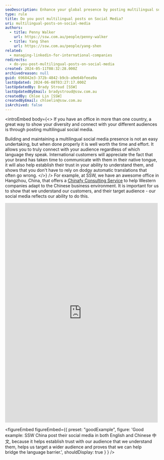```yaml
---
seoDescription: Enhance your global presence by posting multilingual social media content that connects with diverse audiences, fosters trust and establishes your brand as a language barrier-bridge.
type: rule
title: Do you post multilingual posts on Social Media?
uri: multilingual-posts-on-social-media
authors:
  - title: Penny Walker
    url: https://ssw.com.au/people/penny-walker
  - title: Yang Shen
    url: https://ssw.com.au/people/yang-shen
related:
  - managing-linkedin-for-international-companies
redirects:
  - do-you-post-multilingual-posts-on-social-media
created: 2024-05-11T08:32:28.000Z
archivedreason: null
guid: 696842e3-372b-4842-b9cb-a9e64bfeea9a
lastUpdated: 2024-06-08T03:27:17.000Z
lastUpdatedBy: Brady Stroud [SSW]
lastUpdatedByEmail: bradystroud@ssw.com.au
createdBy: Chloe Lin [SSW]
createdByEmail: chloelin@ssw.com.au
isArchived: false
---
```


<introEmbed
  body={<>
If you have an office in more than one country, a great way to show your diversity and connect with your different audiences is through posting multilingual social media.

Building and maintaining a multilingual social media presence is not an easy undertaking, but when done properly it is well worth the time and effort. It allows you to truly connect with your audience regardless of which language they speak. International customers will appreciate the fact that your brand has taken time to communicate with them in their native tongue, it will also help establish their trust in your ability to understand them, and shows that you don't have to rely on dodgy automatic translations that often go wrong.
  </>}
/>
For example, at SSW, we have an awesome office in Hangzhou, China, that offers a [Chinafy Consulting Service](https://www.ssw.com.au/ssw/Consulting/Chinafy-App.aspx) to help Western companies adapt to the Chinese business environment. It is important for us to show that we understand our customers, and their target audience - our social media reflects our ability to do this.

<iframe src="https://www.facebook.com/plugins/post.php?href=https%3A%2F%2Fwww.facebook.com%2FSSWChina%2Fposts%2Fpfbid03fUiYBwiPZ9nrCUSKduWLisErAGcUrVb1mmV7jPpgR9ttgM1U4YNYzSMkgReSpTbl&show_text=true&width=500" width="500" height="718" style="border:none;overflow:hidden" scrolling="no" frameborder="0" allowfullscreen="true" allow="autoplay; clipboard-write; encrypted-media; picture-in-picture; web-share"></iframe>

<figureEmbed figureEmbed={{
  preset: "goodExample",
  figure: 'Good example: SSW China post their social media in both English and Chinese 中文, because it helps establish trust with our audience that we understand them, helps us target a wider audience and proves that we can help bridge the language barrier.',
  shouldDisplay: true
} } />
